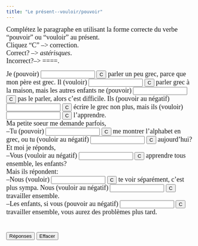 ```yaml
---
title: "Le présent--vouloir/pouvoir"
---
```


<p align=left><font face="Garamond" size="4">Complétez le paragraphe en 
        utilisant la forme correcte du verbe "pouvoir" ou "vouloir" au pr&eacute;sent.<br>
        Cliquez "C" --&gt; correction.<br>
        Correct? --&gt; *astérisques*. <br>
        Incorrect?--&gt; ====.<br>
        </font></p>

 <form action="" method=post>
              <font face="Garamond" size="4">Je (pouvoir) 
              <input size=15 name=item1>
              <input onClick="dasher(form.item1, 'peux')" type=button value=C name=Button>
              parler un peu grec, parce que mon père est grec. Il (vouloir) 
              <input 
      size=15 name=item2>
              <input onClick="dasher(form.item2, 'veut')" type=button value=C name=Button>
              parler grec à la maison, mais les autres enfants ne (pouvoir) 
              <input 
      size=15 name=item3>
              <input onClick="dasher(form.item3, 'peuvent')" type=button value=C name=Button>
              pas le parler, alors c'est difficile. Ils (pouvoir au négatif) 
              <input 
      size=15 name=item4>
              <input onClick="dasher(form.item4, 'ne peuvent pas')" type=button value=C name=Button>
              écrire le grec non plus, mais ils (vouloir) 
              <input size=15 name=item5>
              <input onClick="dasher(form.item5, 'veulent')" type=button value=C name=Button>
              l'apprendre. <br>
              Ma petite soeur me demande parfois,<br>
              --Tu (pouvoir) 
              <input size=15 name=item6>
              <input onClick="dasher(form.item6, 'peux')" type=button value=C name=Button>
              me montrer l'alphabet en grec, ou tu (vouloir au négatif) 
              <input size=15 
      name=item7>
              <input onClick="dasher(form.item7, 'ne veux pas')" type=button value=C name=Button>
              aujourd'hui?<br>
              Et moi je réponds, <br>
              --Vous (vouloir au négatif) 
              <input 
      size=15 name=item8>
              <input onClick="dasher(form.item8, 'ne voulez pas')" type=button value=C name=Button>
              apprendre tous ensemble, les enfants?<br>
              Mais ils répondent: <br>
              --Nous (vouloir) 
              <input size=15 name=item9>
              <input onClick="dasher(form.item9, 'voulons')" type=button value=C name=Button>
              te voir séparément, c'est plus sympa. Nous (vouloir au négatif) 
              <input 
      size=15 name=item10>
              <input onClick="dasher(form.item10, 'ne voulons pas')" type=button value=C name=Button>
              travailler ensemble.<br>
              --Les enfants, si vous (pouvoir au négatif) 
              <input 
      size=15 name=item11>
              <input onClick="dasher(form.item11, 'ne pouvez pas')" type=button value=C name=Button>
              travailler ensemble, vous aurez des problèmes plus tard.<br>
              <br>
              <br>
              <input onClick="form.item1.value='peux';form.item2.value='veut';form.item3.value='peuvent';form.item4.value='ne peuvent pas';form.item5.value='veulent';form.item6.value='peux';form.item7.value='ne veux pas';form.item8.value='ne voulez pas';form.item9.value='voulons';form.item10.value='ne voulons pas';form.item11.value='ne pouvez pas';" type=button value="Réponses" name=Button>
              <input onClick="form.item1.value='';form.item2.value='';form.item3.value='';form.item4.value='';form.item5.value='';form.item6.value='';form.item7.value='';form.item8.value='';form.item9.value='';form.item10.value='';form.item11.value='';" type=button value="Effacer" name=Button>
              </font> 
            </form>

<SCRIPT Language="JavaScript">
//  This code is based on George Mitrevski's original CLOZE code.  
//  Dennie Hoopingarner modified it to provide more detailed feedback about the user's responses, 
//  in a manner similar to the Dasher program.
//  You are welcome to use and modify this code, but please give credit where credit is due. 
//  Dennie Hoopingarner, Michigan State University  hooping4@msu.edu
//  Content by: Alison Murray Levine, University of Virginia, alevine@virginia.edu, 
function dasher(Student, Correct) {
var studentAnswer = Student.value;
var correctAnswer = Correct;
result = ""
for (var c = 0; c< correctAnswer.length; c ++) {
	var CorrectX = correctAnswer.charAt(c);
	var StudentX = studentAnswer.charAt(c);
	if (CorrectX == StudentX) {
	result = result + CorrectX;
	}
	else {
	result = result +  "=";
	}
}
Student.value = result;
    if (studentAnswer == correctAnswer){
    Student.value = "*" + studentAnswer + "*";
    }
}

<!-- done hiding --></SCRIPT>